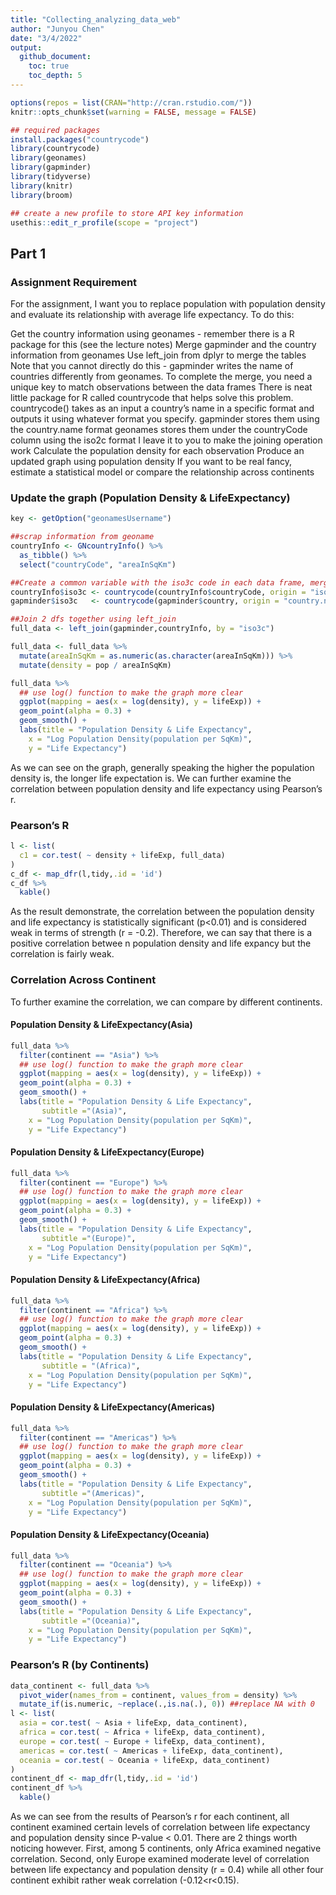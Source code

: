 ```yaml
---
title: "Collecting_analyzing_data_web"
author: "Junyou Chen"
date: "3/4/2022"
output: 
  github_document:
    toc: true
    toc_depth: 5
---
```


```r
options(repos = list(CRAN="http://cran.rstudio.com/"))
knitr::opts_chunk$set(warning = FALSE, message = FALSE)

## required packages 
install.packages("countrycode")
library(countrycode)
library(geonames)
library(gapminder)
library(tidyverse)
library(knitr)
library(broom)

## create a new profile to store API key information 
usethis::edit_r_profile(scope = "project")
```

## Part 1
### Assignment Requirement
For the assignment, I want you to replace population with population density and evaluate its relationship with average life expectancy. To do this:

Get the country information using geonames - remember there is a R package for this (see the lecture notes)
Merge gapminder and the country information from geonames
Use left_join from dplyr to merge the tables
Note that you cannot directly do this - gapminder writes the name of countries differently from geonames. To complete the merge, you need a unique key to match observations between the data frames
There is neat little package for R called countrycode that helps solve this problem. countrycode() takes as an input a country’s name in a specific format and outputs it using whatever format you specify.
gapminder stores them using the country.name format
geonames stores them under the countryCode column using the iso2c format
I leave it to you to make the joining operation work
Calculate the population density for each observation
Produce an updated graph using population density
If you want to be real fancy, estimate a statistical model or compare the relationship across continents

### Update the graph (Population Density & LifeExpectancy)
```r
key <- getOption("geonamesUsername")

##scrap information from geoname
countryInfo <- GNcountryInfo() %>%
  as_tibble() %>%
  select("countryCode", "areaInSqKm")

##Create a common variable with the iso3c code in each data frame, merge the data, and create a country identifier
countryInfo$iso3c <- countrycode(countryInfo$countryCode, origin = "iso2c", destination = "iso3c")
gapminder$iso3c   <- countrycode(gapminder$country, origin = "country.name", destination = "iso3c")

##Join 2 dfs together using left_join
full_data <- left_join(gapminder,countryInfo, by = "iso3c")

full_data <- full_data %>%
  mutate(areaInSqKm = as.numeric(as.character(areaInSqKm))) %>%
  mutate(density = pop / areaInSqKm)

full_data %>%
  ## use log() function to make the graph more clear 
  ggplot(mapping = aes(x = log(density), y = lifeExp)) +
  geom_point(alpha = 0.3) +
  geom_smooth() +
  labs(title = "Population Density & Life Expectancy",
    x = "Log Population Density(population per SqKm)",
    y = "Life Expectancy") 

```
As we can see on the graph, generally speaking the higher the population density is, the longer life expectation is. 
We can further examine the correlation between population density and life expectancy using Pearson's r.

### Pearson's R
```r
l <- list(
  c1 = cor.test( ~ density + lifeExp, full_data)
)
c_df <- map_dfr(l,tidy,.id = 'id')
c_df %>%
  kable()

```
As the result demonstrate, the correlation between the population density and life expectancy is statistically significant (p<0.01) and is considered weak in terms of strength (r = -0.2). Therefore, we can say that there is a positive correlation betwee n population density and life expancy but the correlation is fairly weak. 

### Correlation Across Continent
To further examine the correlation, we can compare by different continents. 

#### Population Density & LifeExpectancy(Asia)
```r

full_data %>%
  filter(continent == "Asia") %>%
  ## use log() function to make the graph more clear 
  ggplot(mapping = aes(x = log(density), y = lifeExp)) +
  geom_point(alpha = 0.3) +
  geom_smooth() +
  labs(title = "Population Density & Life Expectancy",
       subtitle ="(Asia)",
    x = "Log Population Density(population per SqKm)",
    y = "Life Expectancy") 
```

#### Population Density & LifeExpectancy(Europe)
```r
full_data %>%
  filter(continent == "Europe") %>%
  ## use log() function to make the graph more clear 
  ggplot(mapping = aes(x = log(density), y = lifeExp)) +
  geom_point(alpha = 0.3) +
  geom_smooth() +
  labs(title = "Population Density & Life Expectancy",
       subtitle ="(Europe)",
    x = "Log Population Density(population per SqKm)",
    y = "Life Expectancy") 
```

#### Population Density & LifeExpectancy(Africa)
```r

full_data %>%
  filter(continent == "Africa") %>%
  ## use log() function to make the graph more clear 
  ggplot(mapping = aes(x = log(density), y = lifeExp)) +
  geom_point(alpha = 0.3) +
  geom_smooth() +
  labs(title = "Population Density & Life Expectancy",
       subtitle = "(Africa)",
    x = "Log Population Density(population per SqKm)",
    y = "Life Expectancy") 
```

#### Population Density & LifeExpectancy(Americas)
```r

full_data %>%
  filter(continent == "Americas") %>%
  ## use log() function to make the graph more clear 
  ggplot(mapping = aes(x = log(density), y = lifeExp)) +
  geom_point(alpha = 0.3) +
  geom_smooth() +
  labs(title = "Population Density & Life Expectancy",
       subtitle ="(Americas)",
    x = "Log Population Density(population per SqKm)",
    y = "Life Expectancy") 
```

#### Population Density & LifeExpectancy(Oceania)
```r

full_data %>%
  filter(continent == "Oceania") %>%
  ## use log() function to make the graph more clear 
  ggplot(mapping = aes(x = log(density), y = lifeExp)) +
  geom_point(alpha = 0.3) +
  geom_smooth() +
  labs(title = "Population Density & Life Expectancy",
       subtitle ="(Oceania)",
    x = "Log Population Density(population per SqKm)",
    y = "Life Expectancy") 
```

### Pearson's R (by Continents)

```r
data_continent <- full_data %>%
  pivot_wider(names_from = continent, values_from = density) %>%
  mutate_if(is.numeric, ~replace(.,is.na(.), 0)) ##replace NA with 0
l <- list(
  asia = cor.test( ~ Asia + lifeExp, data_continent),
  africa = cor.test( ~ Africa + lifeExp, data_continent),
  europe = cor.test( ~ Europe + lifeExp, data_continent),
  americas = cor.test( ~ Americas + lifeExp, data_continent),
  oceania = cor.test( ~ Oceania + lifeExp, data_continent)
)
continent_df <- map_dfr(l,tidy,.id = 'id')
continent_df %>%
  kable()

```
As we can see from the results of Pearson's r for each continent, all continent examined certain levels of correlation between life expectancy and population density since P-value < 0.01. 
There are 2 things worth noticing however. First, among 5 continents, only Africa examined negative correlation. Second, only Europe examined moderate level of correlation between life expectancy and population density (r = 0.4) while all other four continent exhibit rather weak correlation (-0.12<r<0.15).
